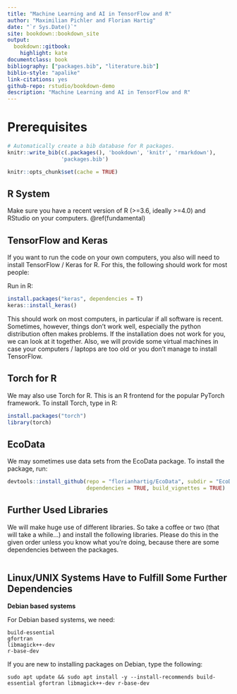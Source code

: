 ```yaml
--- 
title: "Machine Learning and AI in TensorFlow and R"
author: "Maximilian Pichler and Florian Hartig"
date: "`r Sys.Date()`"
site: bookdown::bookdown_site
output: 
  bookdown::gitbook:
    highlight: kate
documentclass: book
bibliography: ["packages.bib", "literature.bib"]
biblio-style: "apalike"
link-citations: yes
github-repo: rstudio/bookdown-demo
description: "Machine Learning and AI in TensorFlow and R"
---
```


# Prerequisites {#prerequisites}

```{=html}
<!-- Put this here (right after the first markdown headline) and only here for each document! -->
<script src="./scripts/multipleChoice.js"></script>
```

```r
# Automatically create a bib database for R packages.
knitr::write_bib(c(.packages(), 'bookdown', 'knitr', 'rmarkdown'),
                 'packages.bib')

knitr::opts_chunk$set(cache = TRUE)
``` 


## R System

Make sure you have a recent version of R (>=3.6, ideally >=4.0) and RStudio on your computers. 
\@ref(fundamental)

## TensorFlow and Keras

If you want to run the code on your own computers, you also will need to install TensorFlow / Keras for R. For this, the following should work for most people:

Run in R: 

```r
install.packages("keras", dependencies = T)
keras::install_keras()
```

This should work on most computers, in particular if all software is recent. Sometimes, however, things don't work well, especially the python distribution often makes problems. If the installation does not work for you, we can look at it together. Also, we will provide some virtual machines in case your computers / laptops are too old or you don't manage to install TensorFlow.


## Torch for R

We may also use Torch for R. This is an R frontend for the popular PyTorch framework. To install Torch, type in R:

```r
install.packages("torch")
library(torch)
```


## EcoData

We may sometimes use data sets from the EcoData package. To install the package, run:

```r
devtools::install_github(repo = "florianhartig/EcoData", subdir = "EcoData",
                         dependencies = TRUE, build_vignettes = TRUE)
```


## Further Used Libraries

We will make huge use of different libraries. So take a coffee or two (that will take a while...) and install the following libraries.
Please do this in the given order unless you know what you're doing, because there are some dependencies between the packages.

```r
```


## Linux/UNIX Systems Have to Fulfill Some Further Dependencies

**Debian based systems**

For Debian based systems, we need:

```{}
build-essential
gfortran
libmagick++-dev
r-base-dev
```

If you are new to installing packages on Debian, type the following:

```{}
sudo apt update && sudo apt install -y --install-recommends build-essential gfortran libmagick++-dev r-base-dev
```



